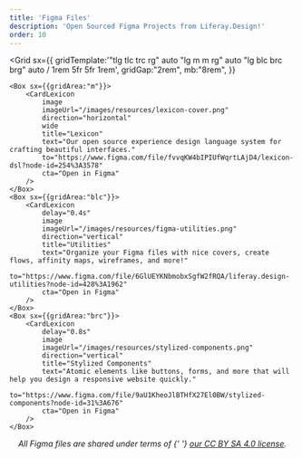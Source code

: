 ```yaml
---
title: 'Figma Files'
description: 'Open Sourced Figma Projects from Liferay.Design!'
order: 10
---
```



<Grid
	sx={{
		gridTemplate:'"tlg tlc trc rg" auto "lg m m rg" auto "lg blc brc brg" auto / 1rem 5fr 5fr 1rem',
		gridGap:"2rem",
		mb:"8rem",
	}}
>
	<Box sx={{gridArea:"m"}}>
		<CardLexicon
			image
			imageUrl="/images/resources/lexicon-cover.png"
			direction="horizontal"
			wide
			title="Lexicon"
			text="Our open source experience design language system for crafting beautiful interfaces."
			to="https://www.figma.com/file/fvvqKW4bIPIUfWqrtLAjD4/lexicon-dsl?node-id=254%3A3578"
			cta="Open in Figma"
		/>
	</Box>
	<Box sx={{gridArea:"blc"}}>
		<CardLexicon
			delay="0.4s"
			image
			imageUrl="/images/resources/figma-utilities.png"
			direction="vertical"
			title="Utilities"
			text="Organize your Figma files with nice covers, create flows, affinity maps, wireframes, and more!"
			to="https://www.figma.com/file/6GlUEYKNbmobxSgfW2fRQA/liferay.design-utilities?node-id=428%3A1962"
			cta="Open in Figma"
		/>
	</Box>
	<Box sx={{gridArea:"brc"}}>
		<CardLexicon
			delay="0.8s"
			image
			imageUrl="/images/resources/stylized-components.png"
			direction="vertical"
			title="Stylized Components"
			text="Atomic elements like buttons, forms, and more that will help you design a responsive website quickly."
			to="https://www.figma.com/file/9aU1KheoJlBTHfX27El0BW/stylized-components?node-id=31%3A676"
			cta="Open in Figma"
		/>
	</Box>
</Grid>

<span style="text-align: center; display: inherit; font-style: italic;">
	All Figma files are shared under terms of&nbsp;{' '}
	<a href="/resources/license">our CC BY SA 4.0 license</a>.
</span>
